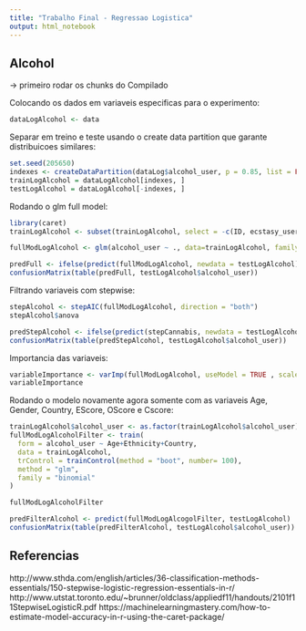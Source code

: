```yaml
---
title: "Trabalho Final - Regressao Logistica"
output: html_notebook
---
```



## Alcohol

-> primeiro rodar os chunks do Compilado

Colocando os dados em variaveis especificas para o experimento:

```r
dataLogAlcohol <- data
```

Separar em treino e teste usando o create data partition que garante distribuicoes similares:

```r
set.seed(205650)
indexes <- createDataPartition(dataLog$alcohol_user, p = 0.85, list = FALSE)
trainLogAlcohol = dataLogAlcohol[indexes, ]
testLogAlcohol = dataLogAlcohol[-indexes, ]
```

Rodando o glm full model:
```r
library(caret)
trainLogAlcohol <- subset(trainLogAlcohol, select = -c(ID, ecstasy_user, cannabis_user, stimulating_user))

fullModLogAlcohol <- glm(alcohol_user ~ ., data=trainLogAlcohol, family = "binomial")

predFull <- ifelse(predict(fullModLogAlcohol, newdata = testLogAlcohol) >= 0.5, 1, 0)
confusionMatrix(table(predFull, testLogAlcohol$alcohol_user))

```


Filtrando variaveis com stepwise: 

```r
stepAlcohol <- stepAIC(fullModLogAlcohol, direction = "both")
stepAlcohol$anova

predStepAlcohol <- ifelse(predict(stepCannabis, newdata = testLogAlcohol) >= 0.5, 1, 0)
confusionMatrix(table(predStepAlcohol, testLogAlcohol$alcohol_user))

```


Importancia das variaveis: 
```r
variableImportance <- varImp(fullModLogAlcohol, useModel = TRUE , scale = FALSE)
variableImportance
```

Rodando o modelo novamente agora somente com as variaveis Age, Gender, Country, EScore, OScore e Cscore:
```r
trainLogAlcohol$alcohol_user <- as.factor(trainLogAlcohol$alcohol_user)
fullModLogAlcoholFilter <- train(
  form = alcohol_user ~ Age+Ethnicity+Country,
  data = trainLogAlcohol,
  trControl = trainControl(method = "boot", number= 100),
  method = "glm",
  family = "binomial"
)

fullModLogAlcoholFilter
```



```r
predFilterAlcohol <- predict(fullModLogAlcogolFilter, testLogAlcohol)
confusionMatrix(table(predFilterAlcohol, testLogAlcohol$alcohol_user))
```


## Referencias
http://www.sthda.com/english/articles/36-classification-methods-essentials/150-stepwise-logistic-regression-essentials-in-r/
http://www.utstat.toronto.edu/~brunner/oldclass/appliedf11/handouts/2101f11StepwiseLogisticR.pdf
https://machinelearningmastery.com/how-to-estimate-model-accuracy-in-r-using-the-caret-package/